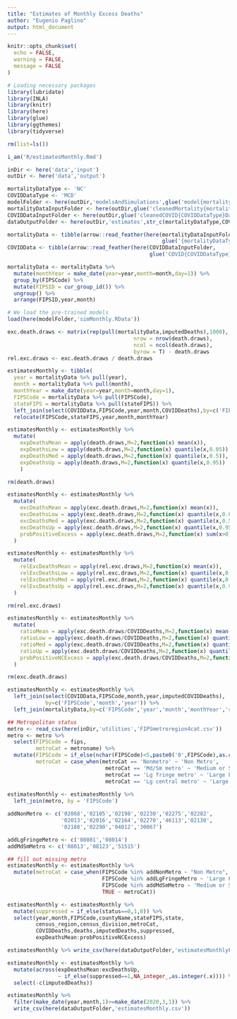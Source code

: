 ```yaml
---
title: "Estimates of Monthly Excess Deaths"
author: "Eugenio Paglino"
output: html_document
---
```


```r
knitr::opts_chunk$set(
  echo = FALSE,
  warning = FALSE,
  message = FALSE
)
```

```r
# Loading necessary packages
library(lubridate)
library(INLA)
library(knitr)
library(here)
library(glue)
library(ggthemes)
library(tidyverse)
```

```r
rm(list=ls())

i_am('R/estimatesMonthly.Rmd')

inDir <- here('data','input')
outDir <- here('data','output')

mortalityDataType <- 'NC'
COVIDDataType <- 'MCD'
modelFolder <- here(outDir,'modelsAndSimulations',glue('model{mortalityDataType}'))
mortalityDataInputFolder <- here(outDir,glue('cleanedMortality{mortalityDataType}Data'))
COVIDDataInputFolder <- here(outDir,glue('cleanedCOVID{COVIDDataType}Data'))
dataOutputFolder <- here(outDir,'estimates',str_c(mortalityDataType,COVIDDataType))
```

```r
mortalityData <- tibble(arrow::read_feather(here(mortalityDataInputFolder,
                                                 glue('{mortalityDataType}MonthlyData.feather'))))
COVIDData <- tibble(arrow::read_feather(here(COVIDDataInputFolder,
                                             glue('COVID{COVIDDataType}MonthlyData.feather'))))
```

```r
mortalityData <- mortalityData %>%
  mutate(monthYear = make_date(year=year,month=month,day=1)) %>%
  group_by(FIPSCode) %>%
  mutate(FIPSID = cur_group_id()) %>%
  ungroup() %>%
  arrange(FIPSID,year,month)
```

```r
# We load the pre-trained models
load(here(modelFolder,'simMonthly.RData'))
```

```r
exc.death.draws <- matrix(rep(pull(mortalityData,imputedDeaths),1000),
                                        nrow = nrow(death.draws), 
                                        ncol = ncol(death.draws),
                                        byrow = T) - death.draws 
rel.exc.draws <- exc.death.draws / death.draws
```

```r
estimatesMonthly <- tibble(
  year = mortalityData %>% pull(year),
  month = mortalityData %>% pull(month),
  monthYear = make_date(year=year,month=month,day=1),
  FIPSCode = mortalityData %>% pull(FIPSCode),
  stateFIPS = mortalityData %>% pull(stateFIPS)) %>%
  left_join(select(COVIDData,FIPSCode,year,month,COVIDDeaths),by=c('FIPSCode','year','month')) %>%
  relocate(FIPSCode,stateFIPS,year,month,monthYear)
```

```r
estimatesMonthly <- estimatesMonthly %>%
  mutate(
    expDeathsMean = apply(death.draws,M=2,function(x) mean(x)),
    expDeathsLow = apply(death.draws,M=2,function(x) quantile(x,0.05)),
    expDeathsMed = apply(death.draws,M=2,function(x) quantile(x,0.5)),
    expDeathsUp = apply(death.draws,M=2,function(x) quantile(x,0.95))
    )

rm(death.draws)
```

```r
estimatesMonthly <- estimatesMonthly %>%
  mutate(
    excDeathsMean = apply(exc.death.draws,M=2,function(x) mean(x)),
    excDeathsLow = apply(exc.death.draws,M=2,function(x) quantile(x,0.05)),
    excDeathsMed = apply(exc.death.draws,M=2,function(x) quantile(x,0.5)),
    excDeathsUp = apply(exc.death.draws,M=2,function(x) quantile(x,0.95)),
    probPositiveExcess = apply(exc.death.draws,M=2,function(x) sum(x>0)/length(x))
  )

```

```r
estimatesMonthly <- estimatesMonthly %>%
  mutate(
    relExcDeathsMean = apply(rel.exc.draws,M=2,function(x) mean(x)),
    relExcDeathsLow = apply(rel.exc.draws,M=2,function(x) quantile(x,0.05,na.rm=T)),
    relExcDeathsMed = apply(rel.exc.draws,M=2,function(x) quantile(x,0.5,na.rm=T)),
    relExcDeathsUp = apply(rel.exc.draws,M=2,function(x) quantile(x,0.95,na.rm=T))
  )

rm(rel.exc.draws)
```

```r
estimatesMonthly <- estimatesMonthly %>%
  mutate(
    ratioMean = apply(exc.death.draws/COVIDDeaths,M=2,function(x) mean(x,na.rm=T)),
    ratioLow = apply(exc.death.draws/COVIDDeaths,M=2,function(x) quantile(x,0.05,na.rm=T)),
    ratioMed = apply(exc.death.draws/COVIDDeaths,M=2,function(x) quantile(x,0.5,na.rm=T)),
    ratioUp = apply(exc.death.draws/COVIDDeaths,M=2,function(x) quantile(x,0.95,na.rm=T)),
    probPositiveNCExcess = apply(exc.death.draws/COVIDDeaths,M=2,function(x) sum(x>1,na.rm=T)/length(x))
  )

rm(exc.death.draws)
```

```r
estimatesMonthly <- estimatesMonthly %>%
  left_join(select(COVIDData,FIPSCode,month,year,imputedCOVIDDeaths),
            by=c('FIPSCode','month','year')) %>%
  left_join(mortalityData,by=c('FIPSCode','year','month','monthYear','stateFIPS'))
```

```r
## Metropolitan status
metro <- read_csv(here(inDir,'utilities','FIPSmetroregion4cat.csv'))
metro <- metro %>%
  select(FIPSCode = fips,
         metroCat = metroname) %>%
  mutate(FIPSCode = if_else(nchar(FIPSCode)<5,paste0('0',FIPSCode),as.character(FIPSCode)),
         metroCat = case_when(metroCat == 'Nonmetro' ~ 'Non Metro',
                               metroCat == 'Md/Sm metro' ~ 'Medium or Small Metro',
                               metroCat == 'Lg fringe metro' ~ 'Large Fringe Metro' ,
                               metroCat == 'Lg central metro' ~ 'Large Central Metro'))
  
estimatesMonthly <- estimatesMonthly %>%
  left_join(metro, by = 'FIPSCode')
```

```r
addNonMetro <- c('02068','02105','02198','02230','02275','02282', 
                 '02013','02016','02164','02270','46113','02130',
                 '02188','02290','04012','30067')

addLgFringeMetro <- c('08001','08014')
addMdSmMetro <- c('08013','08123','51515')

## fill out missing metro
estimatesMonthly <- estimatesMonthly %>%
  mutate(metroCat = case_when(FIPSCode %in% addNonMetro ~ "Non Metro",
                              FIPSCode %in% addLgFringeMetro ~ 'Large Fringe Metro',
                              FIPSCode %in% addMdSmMetro ~ 'Medium or Small Metro',
                              TRUE ~ metroCat))
```

```r
estimatesMonthly <- estimatesMonthly %>% 
  mutate(suppressed = if_else(status==0,1,0)) %>%
  select(year,month,FIPSCode,countyName,stateFIPS,state,
         census_region,census_division,metroCat,
         COVIDDeaths,deaths,imputedDeaths,suppressed,
         expDeathsMean:probPositiveNCExcess)
```

```r
estimatesMonthly %>% write_csv(here(dataOutputFolder,'estimatesMonthlyFull.csv'))
```

```r
estimatesMonthly <- estimatesMonthly %>%
  mutate(across(expDeathsMean:excDeathsUp, 
                ~ if_else(suppressed==1,NA_integer_,as.integer(.x)))) %>%
  select(-c(imputedDeaths))
```

```r
estimatesMonthly %>% 
  filter(make_date(year,month,1)>=make_date(2020,3,1)) %>%
  write_csv(here(dataOutputFolder,'estimatesMonthly.csv'))
```
